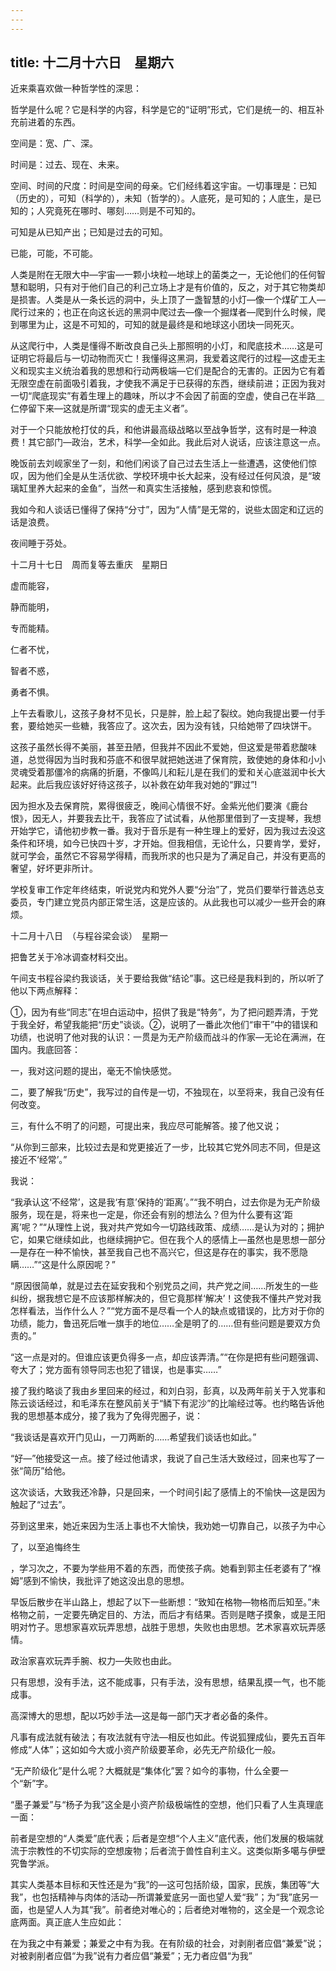 ```yaml
---
---
---
```

title: 十二月十六日　星期六
---




近来乘喜欢做一种哲学性的深思：

哲学是什么呢？它是科学的内容，科学是它的“证明”形式，它们是统一的、相互补充前进着的东西。

空间是：宽、广、深。

时间是：过去、现在、未来。

空间、时间的尺度：时间是空间的母亲。它们经纬着这宇宙。一切事理是：已知（历史的），可知（科学的），未知（哲学的）。人底死，是可知的；人底生，是已知的；人究竟死在哪时、哪刻……则是不可知的。

可知是从已知产出；已知是过去的可知。

已能，可能，不可能。

人类是附在无限大中―宇宙―一颗小块粒―地球上的菌类之一，无论他们的任何智慧和聪明，只有对于他们自己的利己立场上才是有价值的，反之，对于其它物类却是损害。人类是从一条长远的洞中，头上顶了一盏智慧的小灯―像一个煤矿工人―爬行过来的；也正在向这长远的黑洞中爬过去―像一个掘煤者―爬到什么时候，爬到哪里为止，这是不可知的，可知的就是最终是和地球这小团块一同死灭。

从这爬行中，人类是懂得不断改良自己头上那照明的小灯，和爬底技术……这是可证明它将最后与一切动物而灭亡！我懂得这黑洞，我爱着这爬行的过程―这虚无主义和现实主义统治着我的思想和行动两极端―它们是配合的无害的。正因为它有着无限空虚在前面吸引着我，才使我不满足于已获得的东西，继续前进；正因为我对一切“爬底现实”有着生理上的趣味，所以才不会因了前面的空虚，使自己在半路＿仁停留下来―这就是所谓“现实的虚无主义者”。

对于一个只能放枪打仗的兵，和他讲最高级战略以至战争哲学，这有时是一种浪费！其它部门―政治，艺术，科学―全如此。我此后对人说话，应该注意这一点。

晚饭前去刘岘家坐了一刻，和他们闲谈了自己过去生活上一些遭遇，这使他们惊叹，因为他们全是从生活优欲、学校环境中长大起来，没有经过任何风浪，是“玻璃缸里养大起来的金鱼”，当然一和真实生活接触，感到悲哀和惊慌。

我如今和人谈话已懂得了保持“分寸”，因为“人情”是无常的，说些太固定和辽远的话是浪费。

夜间睡于芬处。





十二月十七日　周而复等去重庆　星期日


虚而能容，

静而能明，

专而能精。

仁者不忧，

智者不惑，

勇者不惧。

上午去看歌儿，这孩子身材不见长，只是胖，脸上起了裂纹。她向我提出要一付手套，要给她买一些糖，我答应了。这次去，因为没有钱，只给她带了四块饼干。

这孩子虽然长得不美丽，甚至丑陋，但我并不因此不爱她，但这爱是带着悲酸味道，总觉得因为当时我和芬底不和很早就把她送进了保育院，致使她的身体和小小灵魂受着那僵冷的病痛的折磨，不像鸣儿和耘儿是在我们的爱和关心底滋润中长大起来。此后我应该好好待这孩子，以补救在幼年我对她的“罪过”!

因为担水及去保育院，累得很疲乏，晚间心情很不好。金紫光他们要演《鹿台恨》，因无人，并要我去比干，我答应了试试看，从他那里借到了一支提琴，我想开始学它，请他初步教一番。我对于音乐是有一种生理上的爱好，因为我过去没这条件和环境，如今已快四十岁，才开始。但我相信，无论什么，只要肯学，爱好，就可学会，虽然它不容易学得精，而我所求的也只是为了满足自己，并没有更高的奢望，好坏更非所计。

学校复审工作定年终结束，听说党内和党外人要“分治”了，党员们要举行普选总支委员，专门建立党员内部正常生活，这是应该的。从此我也可以减少一些开会的麻烦。





十二月十八日　（与程谷梁会谈）　星期一


把鲁艺关于冷冰调查材料交出。

午间支书程谷梁约我谈话，关于要给我做“结论”事。这已经是我料到的，所以听了他以下两点解释：

①，因为有些“同志”在坦白运动中，招供了我是“特务”，为了把问题弄清，于党于我全好，希望我能把“历史”谈谈。②，说明了一番此次他们“审干”中的错误和功绩，也说明了他对我的认识：一贯是为无产阶级而战斗的作家―无论在满洲，在国内。我底回答：

一，我对这问题的提出，毫无不愉快感觉。

二，要了解我“历史”，我写过的自传是一切，不独现在，以至将来，我自己没有任何改变。

三，有什么不明了的问题，可提出来，我应尽可能解答。接了他又说；

“从你到三部来，比较过去是和党更接近了一步，比较其它党外同志不同，但是这接近不‘经常’。”

我说：

“我承认这‘不经常’，这是我‘有意’保持的‘距离’。”“我不明白，过去你是为无产阶级服务，现在是，将来也一定是，你还会有别的想法么？但为什么要有这‘距离’呢？”“从理性上说，我对共产党如今一切路线政策、成绩……是认为对的；拥护它，如果它继续如此，也继续拥护它。但在我个人的感情上―虽然也是思想一部分―是存在一种不愉快，甚至我自己也不高兴它，但这是存在的事实，我不愿隐瞒……”“这是什么原因呢？”

“原因很简单，就是过去在延安我和个别党员之间，共产党之间……所发生的一些纠纷，据我想它是不应该那样解决的，但它竟那样‘解决’！这使我不懂共产党对我怎样看法，当作什么人？”“党方面不是尽看一个人的缺点或错误的，比方对于你的功绩，能力，鲁迅死后唯一旗手的地位……全是明了的……但有些问题是要双方负责的。”

“这一点是对的。但谁应该更负得多一点，却应该弄清。”“在你是把有些问题强调、夸大了；党方面有领导同志也犯了错误，也是事实……”

接了我约略谈了我由乡里回来的经过，和刘白羽，彭真，以及两年前关于入党事和陈云谈话经过，和毛泽东在整风前关于“鳞下有泥沙”的比喻经过等。也约略告诉他我的思想基本成分，接了我为了免得兜圈子，说：

“我谈话是喜欢开门见山，一刀两断的……希望我们谈话也如此。”

“好―”他接受这一点。接了经过他请求，我说了自己生活大致经过，回来也写了一张“简历”给他。

这次谈话，大致我还冷静，只是回来，一个时间引起了感情上的不愉快―这是因为触起了“过去”。

芬到这里来，她近来因为生活上事也不大愉快，我劝她一切靠自己，以孩子为中心

了，以至追悔终生

，学习次之，不要为学些用不着的东西，而使孩子病。她看到郭主任老婆有了“褓姆”感到不愉快，我批评了她这没出息的思想。

早饭后散步在半山路上，想起了以下一些断想：“致知在格物―物格而后知至。”未格物之前，一定要先确定目的、方法，而后才有结果。否则是瞎子摸象，或是王阳明对竹子。思想家喜欢玩弄思想，战胜于思想，失败也由思想。艺术家喜欢玩弄感情。

政治家喜欢玩弄手腕、权力―失败也由此。

只有思想，没有手法，这不能成事，只有手法，没有思想，结果乱摸一气，也不能成事。

高深博大的思想，配以巧妙手法―这是每一部门天才者必备的条件。

凡事有成法就有破法；有攻法就有守法―相反也如此。传说狐狸成仙，要先五百年修成“人体”；这如如今大或小资产阶级要革命，必先无产阶级化一般。

“无产阶级化”是什么呢？大概就是“集体化”罢？如今的事物，什么全要一个“新”字。

“墨子兼爱”与“杨子为我”这全是小资产阶级极端性的空想，他们只看了人生真理底一面：

前者是空想的“人类爱”底代表；后者是空想“个人主义”底代表，他们发展的极端就流于宗教性的不切实际的空想废物；后者流于兽性自利主义。这类似斯多噶与伊壁究鲁学派。

其实人类基本目标和天性还是为“我”的―这可包括阶级，国家，民族，集团等“大我”，也包括精神与肉体的活动―所谓兼爱底另一面也望人爱“我”；为“我”底另一面，也是望人人为其“我”。前者绝对唯心的；后者绝对唯物的，这全是一个观念论底两面。真正底人生应如此：

在为我之中有兼爱；兼爱之中有为我。在有阶级的社会，对剥削者应倡“兼爱”说；对被剥削者应倡“为我”说有力者应倡“兼爱”；无力者应倡“为我”